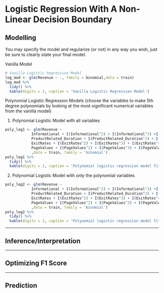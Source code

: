 # Logistic Regression With A Non-Linear Decision Boundary

## Modelling

You may specify the model and regularize (or not) in any way you wish, just be sure to clearly state your final model.

Vanilla Model

```r
# Vanilla Logistic Regression Model
log_mod <- glm(Revenue ~ ., family = binomial,data = train)
log_mod %>% 
  tidy() %>%
  kable(digits = 2, caption = 'Vanilla Logistic Regression Model')
```

Polynomial Logistic Regression Models (choose the variables to make 5th degree polynomials by looking at the most significant numerical variables from the vanilla model)

1.  Polynomial Logistic Model with all variables

```r
poly_log1 <- glm(Revenue ~ 
            Informational + I(Informational^2) + I(Informational^3) +I(Informational^4) + 
            ProductRelated_Duration + I(ProductRelated_Duration^2) + I(ProductRelated_Duration^3) + I(ProductRelated_Duration^4) +
            ExitRates + I(ExitRates^2) + I(ExitRates^3) + I(ExitRates^4) + 
            PageValues + I(PageValues^2) + I(PageValues^3) + I(PageValues^4) + .
            ,data = train, family = 'binomial')
poly_log1 %>% 
  tidy() %>%
  kable(digits = 2, caption = 'Polynomial logistic regression model fitted to the online shopping dataset using all the varibles')
```

2.  Polynomial Logistic Model with only the polynomial variables

```r
poly_log2 <- glm(Revenue ~ 
            Informational + I(Informational^2) + I(Informational^3) +I(Informational^4) + 
            ProductRelated_Duration + I(ProductRelated_Duration^2) + I(ProductRelated_Duration^3) + I(ProductRelated_Duration^4) +
            ExitRates + I(ExitRates^2) + I(ExitRates^3) + I(ExitRates^4) + 
            PageValues + I(PageValues^2) + I(PageValues^3) + I(PageValues^4) 
            ,data = train, family = 'binomial')
poly_log2 %>% 
  tidy() %>%
  kable(digits = 2, caption = 'Polynomial logistic regression model fitted to the online shopping dataset using only the polynomial variables')

```

------------------------------------------------------------------------

\newpage

## Inference/Interpretation

------------------------------------------------------------------------

\newpage

## Optimizing F1 Score

------------------------------------------------------------------------

\newpage

## Prediction
